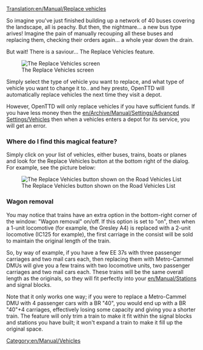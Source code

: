 [[Translation:en/Manual/Replace vehicles]]
[[Category:en/Manual/Vehicles]]

So imagine you've just finished building up a network of 40 buses covering the landscape, all is peachy. But then, the nightmare... a new bus type arives! Imagine the pain of manually recouping all these buses and replacing them, checking their orders again... a whole year down the drain.

But wait! There is a saviour... The Replace Vehicles feature.

[[File:en/Wiki replace vehicles.png|frame|center|The Replace Vehicles screen]]

Simply select the type of vehicle you want to replace, and what type of vehicle you want to change it to.. and hey presto, OpenTTD will automatically replace vehicles the next time they visit a depot.

However, OpenTTD will only replace vehicles if you have sufficient funds. If you have less money then the [[en/Archive/Manual/Settings/Advanced Settings/Vehicles]] then when a vehicles enters a depot for its service, you will get an error.
{{en/Note|Currently if you have "Disable servicing when breakdowns set to none" on and breakdowns off, your vehicles will not go to a depot and therefore will NOT be replaced.}}

===Where do I find this magical feature?===
Simply click on your list of vehicles, either buses, trains, boats or planes and look for the Replace Vehicles button at the bottom right of the dialog. For example, see the picture below:

[[File:en/Wiki vechicles replace list.png|frame|center|The Replace Vehicles button shown on the Road Vehicles List]]

===Wagon removal===

You may notice that trains have an extra option in the bottom-right corner of the window: "Wagon removal" on/off. If this option is set to "on", then when a 1-unit locomotive (for example, the Gresley A4) is replaced with a 2-unit locomotive (IC125 for example), the first carriage in the consist will be sold to maintain the original length of the train. 

So, by way of example, if you have a few EE 37s with three passenger carriages and two mail cars each, then replacing them with Metro-Cammel DMUs will give you a few trains with two locomotive units, two passenger carriages and two mail cars each. These trains will be the same overall length as the originals, so they will fit perfectly into your [[en/Manual/Stations]] and signal blocks.

Note that it only works one way; if you were to replace a Metro-Cammel DMU with 4 passenger cars with a BR "40", you would end up with a BR "40"+4 carriages, effectively losing some capacity and giving you a shorter train. The feature will only trim a train to make it fit within the signal blocks and stations you have built; it won't expand a train to make it fill up the original space.